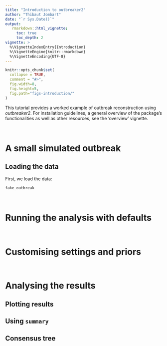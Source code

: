 ```yaml
---
title: "Introduction to outbreaker2"
author: "Thibaut Jombart"
date: "`r Sys.Date()`"
output:
   rmarkdown::html_vignette:
     toc: true
     toc_depth: 2
vignette: >
  %\VignetteIndexEntry{Introduction}
  %\VignetteEngine{knitr::rmarkdown}
  %\VignetteEncoding{UTF-8}
---
```




```r
knitr::opts_chunk$set(
  collapse = TRUE,
  comment = "#>", 
  fig.width=8, 
  fig.height=5, 
  fig.path="figs-introduction/"
)
```


This tutorial provides a worked example of outbreak reconstruction using *outbreaker2*. For installation guidelines, a general overview of the package's functionalities as well as other resources, see the 'overview' vignette.


<br>

# A small simulated outbreak

## Loading the data


First, we load the data:
```r
fake_outbreak
```




<br>

# Running the analysis with defaults



<br>

# Customising settings and priors




<br>

# Analysing the results

## Plotting results

## Using `summary`

## Consensus tree


